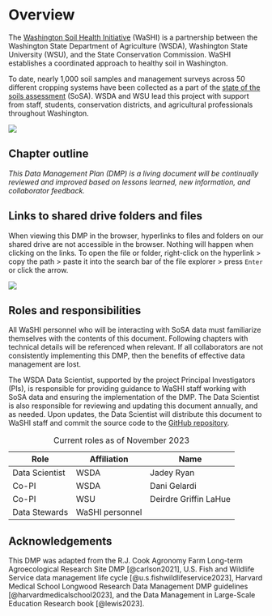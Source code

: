 # Overview

The [Washington Soil Health Initiative](https://washingtonsoilhealthinitiative.com/) (WaSHI) is a partnership between the Washington State Department of Agriculture (WSDA), Washington State University (WSU), and the State Conservation Commission. WaSHI establishes a coordinated approach to healthy soil in Washington.

To date, nearly 1,000 soil samples and management surveys across 50 different cropping systems have been collected as a part of the [state of the soils assessment](https://washingtonsoilhealthinitiative.com/state-of-the-soils/) (SoSA). WSDA and WSU lead this project with support from staff, students, conservation districts, and agricultural professionals throughout Washington.

![](images/sosa-goals.png)

## Chapter outline

*This Data Management Plan (DMP) is a living document will be continually reviewed and improved based on lessons learned, new information, and collaborator feedback.*

::: {.content-visible when-format="html"}
::: callout-important
## Links to shared drive folders and files

When viewing this DMP in the browser, hyperlinks to files and folders on our shared drive are not accessible in the browser. Nothing will happen when clicking on the links. To open the file or folder, right-click on the hyperlink \> copy the path \> paste it into the search bar of the file explorer \> press `Enter` or click the arrow.

![](images/paste-file-path.png)
:::
:::

## Roles and responsibilities

All WaSHI personnel who will be interacting with SoSA data must familiarize themselves with the contents of this document. Following chapters with technical details will be referenced when relevant. If all collaborators are not consistently implementing this DMP, then the benefits of effective data management are lost.

The WSDA Data Scientist, supported by the project Principal Investigators (PIs), is responsible for providing guidance to WaSHI staff working with SoSA data and ensuring the implementation of the DMP. The Data Scientist is also responsible for reviewing and updating this document annually, and as needed. Upon updates, the Data Scientist will distribute this document to WaSHI staff and commit the source code to the [GitHub repository](https://github.com/WA-Department-of-Agriculture/washi-dmp).

| Role           | Affiliation     | Name                  |
|----------------|-----------------|-----------------------|
| Data Scientist | WSDA            | Jadey Ryan            |
| Co-PI          | WSDA            | Dani Gelardi          |
| Co-PI          | WSU             | Deirdre Griffin LaHue |
| Data Stewards  | WaSHI personnel |                       |

: Current roles as of November 2023

## Acknowledgements

This DMP was adapted from the R.J. Cook Agronomy Farm Long-term Agroecological Research Site DMP [@carlson2021], U.S. Fish and Wildlife Service data management life cycle [@u.s.fishwildlifeservice2023], Harvard Medical School Longwood Research Data Management DMP guidelines [@harvardmedicalschool2023], and the Data Management in Large-Scale Education Research book [@lewis2023].
